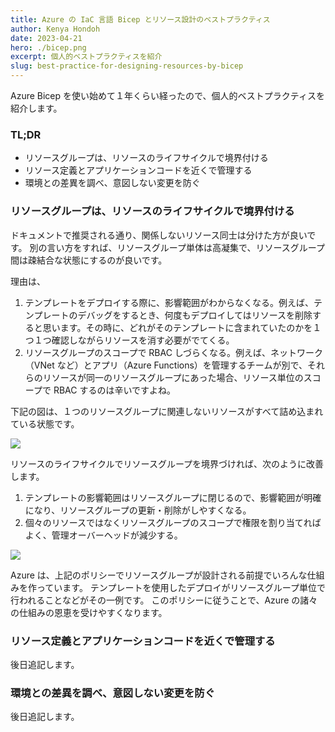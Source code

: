---
title: Azure の IaC 言語 Bicep とリソース設計のベストプラクティス
author: Kenya Hondoh
date: 2023-04-21
hero: ./bicep.png
excerpt: 個人的ベストプラクティスを紹介
slug: best-practice-for-designing-resources-by-bicep
---

Azure Bicep を使い始めて１年くらい経ったので、個人的ベストプラクティスを紹介します。

### TL;DR

- リソースグループは、リソースのライフサイクルで境界付ける
- リソース定義とアプリケーションコードを近くで管理する
- 環境との差異を調べ、意図しない変更を防ぐ

### リソースグループは、リソースのライフサイクルで境界付ける

<Quote
  cite="リソース グループ内のすべてのリソースで、同じライフサイクルが共有される必要がある。 そのため、これらのリソースは一緒にデプロイ、更新、削除されます。 サーバーなどの 1 つのリソースが、別のデプロイ サイクル上に存在する必要がある場合は、別のリソース グループに含めなければなりません。"
  from="Azure Resource Manager とは"
  link='https://learn.microsoft.com/ja-jp/azure/azure-resource-manager/management/overview#resource-groups'
/>

ドキュメントで推奨される通り、関係しないリソース同士は分けた方が良いです。
別の言い方をすれば、リソースグループ単体は高凝集で、リソースグループ間は疎結合な状態にするのが良いです。

理由は、
1. テンプレートをデプロイする際に、影響範囲がわからなくなる。例えば、テンプレートのデバッグをするとき、何度もデプロイしてはリソースを削除すると思います。その時に、どれがそのテンプレートに含まれていたのかを１つ１つ確認しながらリソースを消す必要がでてくる。
2. リソースグループのスコープで RBAC しづらくなる。例えば、ネットワーク（VNet など）とアプリ（Azure Functions）を管理するチームが別で、それらのリソースが同一のリソースグループにあった場合、リソース単位のスコープで RBAC するのは辛いですよね。

下記の図は、１つのリソースグループに関連しないリソースがすべて詰め込まれている状態です。

![](./rg-before.png)

リソースのライフサイクルでリソースグループを境界づければ、次のように改善します。

1. テンプレートの影響範囲はリソースグループに閉じるので、影響範囲が明確になり、リソースグループの更新・削除がしやすくなる。
2. 個々のリソースではなくリソースグループのスコープで権限を割り当てればよく、管理オーバーヘッドが減少する。

![](./rg-after.png)

Azure は、上記のポリシーでリソースグループが設計される前提でいろんな仕組みを作っています。
テンプレートを使用したデプロイがリソースグループ単位で行われることなどがその一例です。
このポリシーに従うことで、Azure の諸々の仕組みの恩恵を受けやすくなります。

### リソース定義とアプリケーションコードを近くで管理する

後日追記します。

### 環境との差異を調べ、意図しない変更を防ぐ

後日追記します。